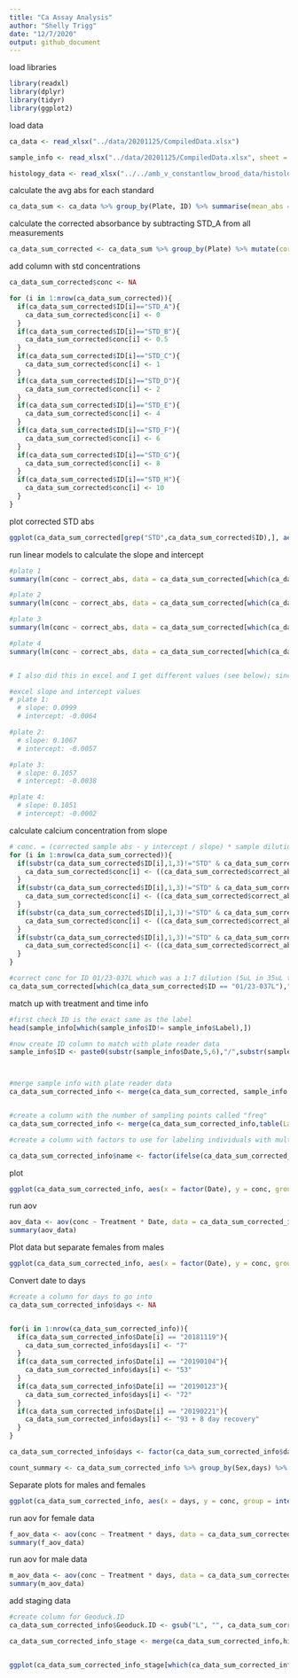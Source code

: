 ```yaml
---
title: "Ca Assay Analysis"
author: "Shelly Trigg"
date: "12/7/2020"
output: github_document 
---
```


load libraries
```r
library(readxl)
library(dplyr)
library(tidyr)
library(ggplot2)
```

load data
```r
ca_data <- read_xlsx("../data/20201125/CompiledData.xlsx")

sample_info <- read_xlsx("../data/20201125/CompiledData.xlsx", sheet = 'SampleInfo' )

histology_data <- read_xlsx("../../amb_v_constantlow_brood_data/histology_scoring/HistologyScores_STRIGG.xlsx")
```


calculate the avg abs for each standard
```r
ca_data_sum <- ca_data %>% group_by(Plate, ID) %>% summarise(mean_abs = mean(`Absorbance @ 570 (1.0s) (A)`))

```

calculate the corrected absorbance by subtracting STD_A from all measurements
```r
ca_data_sum_corrected <- ca_data_sum %>% group_by(Plate) %>% mutate(correct_abs = mean_abs - mean_abs[which(ID == "STD_A")])

```

add column with std concentrations
```r
ca_data_sum_corrected$conc <- NA

for (i in 1:nrow(ca_data_sum_corrected)){
  if(ca_data_sum_corrected$ID[i]=="STD_A"){
    ca_data_sum_corrected$conc[i] <- 0
  }
  if(ca_data_sum_corrected$ID[i]=="STD_B"){
    ca_data_sum_corrected$conc[i] <- 0.5
  }
  if(ca_data_sum_corrected$ID[i]=="STD_C"){
    ca_data_sum_corrected$conc[i] <- 1
  }
  if(ca_data_sum_corrected$ID[i]=="STD_D"){
    ca_data_sum_corrected$conc[i] <- 2
  }
  if(ca_data_sum_corrected$ID[i]=="STD_E"){
    ca_data_sum_corrected$conc[i] <- 4
  }
  if(ca_data_sum_corrected$ID[i]=="STD_F"){
    ca_data_sum_corrected$conc[i] <- 6
  }
  if(ca_data_sum_corrected$ID[i]=="STD_G"){
    ca_data_sum_corrected$conc[i] <- 8
  }
  if(ca_data_sum_corrected$ID[i]=="STD_H"){
    ca_data_sum_corrected$conc[i] <- 10
  }
}

```

plot corrected STD abs
```r

ggplot(ca_data_sum_corrected[grep("STD",ca_data_sum_corrected$ID),], aes(conc,correct_abs)) + geom_point() + facet_wrap(~Plate)
```

run linear models to calculate the slope and intercept
```r

#plate 1
summary(lm(conc ~ correct_abs, data = ca_data_sum_corrected[which(ca_data_sum_corrected$Plate ==1 & substr(ca_data_sum_corrected$ID,1,3) == "STD"),]))

#plate 2
summary(lm(conc ~ correct_abs, data = ca_data_sum_corrected[which(ca_data_sum_corrected$Plate ==2 & substr(ca_data_sum_corrected$ID,1,3) == "STD"),]))

#plate 3
summary(lm(conc ~ correct_abs, data = ca_data_sum_corrected[which(ca_data_sum_corrected$Plate ==3 & substr(ca_data_sum_corrected$ID,1,3) == "STD"),]))

#plate 4
summary(lm(conc ~ correct_abs, data = ca_data_sum_corrected[which(ca_data_sum_corrected$Plate ==4 & substr(ca_data_sum_corrected$ID,1,3) == "STD"),]))


# I also did this in excel and I get different values (see below); since I trust excel more than this lm, I'm going with the excel values

#excel slope and intercept values
# plate 1:
  # slope: 0.0999
  # intercept: -0.0064

#plate 2: 
  # slope: 0.1067
  # intercept: -0.0057

#plate 3: 
  # slope: 0.1057
  # intercept: -0.0038

#plate 4:
  # slope: 0.1051
  # intercept: -0.0002
```

calculate calcium concentration from slope
```r

# conc. = (corrected sample abs - y intercept / slope) * sample dilution
for (i in 1:nrow(ca_data_sum_corrected)){
  if(substr(ca_data_sum_corrected$ID[i],1,3)!="STD" & ca_data_sum_corrected$Plate[i] == 1){
    ca_data_sum_corrected$conc[i] <- ((ca_data_sum_corrected$correct_abs[i] + 0.0064) / 0.0999) * 4
  }
  if(substr(ca_data_sum_corrected$ID[i],1,3)!="STD" & ca_data_sum_corrected$Plate[i] == 2){
    ca_data_sum_corrected$conc[i] <- ((ca_data_sum_corrected$correct_abs[i] + 0.0057) / 0.1067) * 4
  }
  if(substr(ca_data_sum_corrected$ID[i],1,3)!="STD" & ca_data_sum_corrected$Plate[i] == 3){
    ca_data_sum_corrected$conc[i] <- ((ca_data_sum_corrected$correct_abs[i] + 0.0038) / 0.1057) * 4
  }
  if(substr(ca_data_sum_corrected$ID[i],1,3)!="STD" & ca_data_sum_corrected$Plate[i] == 4){
    ca_data_sum_corrected$conc[i] <- ((ca_data_sum_corrected$correct_abs[i] + 0.0002) / 0.1051) * 4
  }
}

#correct conc for ID 01/23-037L which was a 1:7 dilution (5uL in 35uL total)
ca_data_sum_corrected[which(ca_data_sum_corrected$ID == "01/23-037L"),"conc"] <- (data.frame((ca_data_sum_corrected[which(ca_data_sum_corrected$ID == "01/23-037L"),"correct_abs"]) + 0.0064) / 0.0999) * 7

```

match up with treatment and time info
```r
#first check ID is the exact same as the label
head(sample_info[which(sample_info$ID!= sample_info$Label),])

#now create ID column to match with plate reader data
sample_info$ID <- paste0(substr(sample_info$Date,5,6),"/",substr(sample_info$Date,7,8),"-",sample_info$Label)



#merge sample info with plate reader data
ca_data_sum_corrected_info <- merge(ca_data_sum_corrected, sample_info, by = "ID")


#create a column with the number of sampling points called "freq"
ca_data_sum_corrected_info <- merge(ca_data_sum_corrected_info,table(Label = ca_data_sum_corrected_info$Label), by =  "Label")

#create a column with factors to use for labeling individuals with multiple sampling points

ca_data_sum_corrected_info$name <- factor(ifelse(ca_data_sum_corrected_info$Freq !=1,paste0(ca_data_sum_corrected_info$Label,"_",ca_data_sum_corrected_info$Freq),1))

```

plot

```r
ggplot(ca_data_sum_corrected_info, aes(x = factor(Date), y = conc, group = interaction(Treatment,factor(Date)),color = Treatment)) + geom_boxplot(outlier.shape = NA) + geom_point(shape = ca_data_sum_corrected_info$name,size=1,position = position_jitterdodge(jitter.width = 0.2)) + theme_bw() + labs(x = "Date", y = "Calcium conc. (mg/dL)") + scale_shape_manual(values=1:nlevels(ca_data_sum_corrected_info$name))  + scale_color_manual(values = c("gray50", "chocolate"))

```

run aov


```r
aov_data <- aov(conc ~ Treatment * Date, data = ca_data_sum_corrected_info)
summary(aov_data)

```

Plot data but separate females from males
```r
ggplot(ca_data_sum_corrected_info, aes(x = factor(Date), y = conc, group = interaction(Sex,Treatment,factor(Date)),color = Treatment, fill = Sex)) + geom_boxplot(outlier.shape = NA) + geom_point(shape = ca_data_sum_corrected_info$name,size=1,position = position_jitterdodge(jitter.width = 0.1)) + theme_bw() + labs(x = "Date", y = "Calcium conc. (mg/dL)") + scale_shape_manual(values=1:nlevels(ca_data_sum_corrected_info$name)) + scale_color_manual(values = c("gray50", "chocolate")) + scale_fill_manual(values = c("wheat1","lightblue1"))

```

Convert date to days
```r
#create a column for days to go into 
ca_data_sum_corrected_info$days <- NA


for(i in 1:nrow(ca_data_sum_corrected_info)){
  if(ca_data_sum_corrected_info$Date[i] == "20181119"){
    ca_data_sum_corrected_info$days[i] <- "7"
  }
  if(ca_data_sum_corrected_info$Date[i] == "20190104"){
    ca_data_sum_corrected_info$days[i] <- "53"
  }
  if(ca_data_sum_corrected_info$Date[i] == "20190123"){
    ca_data_sum_corrected_info$days[i] <- "72"
  }
  if(ca_data_sum_corrected_info$Date[i] == "20190221"){
    ca_data_sum_corrected_info$days[i] <- "93 + 8 day recovery"
  }
}

ca_data_sum_corrected_info$days <- factor(ca_data_sum_corrected_info$days, levels = c("7", "53", "72", "93 + 8 day recovery"))

count_summary <- ca_data_sum_corrected_info %>% group_by(Sex,days) %>% count()

```


Separate plots for males and females
```r
ggplot(ca_data_sum_corrected_info, aes(x = days, y = conc, group = interaction(Sex,Treatment,days),fill = Treatment)) + geom_boxplot(outlier.shape = NA) + geom_point(size=1,shape = 1,position = position_jitterdodge(jitter.width = 0.1)) +  theme_bw() + theme(axis.text.x = element_text(angle=90,hjust=0.95,vjust=0.2))  + labs(x = "Days", y = "Calcium conc. (mg/dL)") + facet_wrap(~Sex)

```

run aov for female data
```r
f_aov_data <- aov(conc ~ Treatment * days, data = ca_data_sum_corrected_info[which(ca_data_sum_corrected_info$Sex == "F"),])
summary(f_aov_data)

```

run aov for male data
```r
m_aov_data <- aov(conc ~ Treatment * days, data = ca_data_sum_corrected_info[which(ca_data_sum_corrected_info$Sex == "M"),])
summary(m_aov_data)

```


add staging data
```r
#create column for Geoduck.ID
ca_data_sum_corrected_info$Geoduck.ID <- gsub("L", "", ca_data_sum_corrected_info$Label)

ca_data_sum_corrected_info_stage <- merge(ca_data_sum_corrected_info,histology_data[,c("Geoduck.ID", "Stage")], by = "Geoduck.ID")


ggplot(ca_data_sum_corrected_info_stage[which(ca_data_sum_corrected_info_stage$Date == "20190123" |ca_data_sum_corrected_info_stage$Date == "20190221"  ),], aes(x = Stage, y = conc, group = interaction(Sex,Treatment,Stage),color = Treatment)) +  geom_point(size=1) +  theme_bw() + theme(axis.text.x = element_text(angle=90,hjust=0.95,vjust=0.2))  + labs(x = "Stage", y = "Calcium conc. (mg/dL)") + facet_wrap(~Sex + Date, scales = "free_x")

```